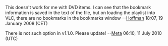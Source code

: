 This doesn't work for me with DVD items. I can see that the bookmark information is saved in the text of the file, but on loading the playlist into VLC, there are no bookmarks in the bookmarks window --[[User:Hoffman|Hoffman]] 18:07, 19 January 2008 (CET)

There is not such option in v1.1.0. Please update! --[[User:Meta|Meta]] 06:10, 11 July 2010 (UTC)